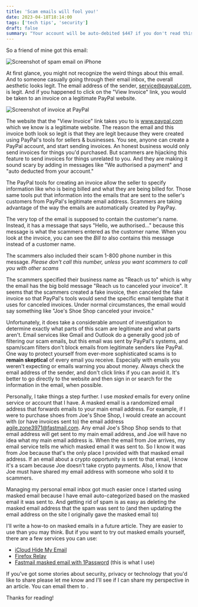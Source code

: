 ```yaml
---
title: 'Scam emails will fool you!'
date: 2023-04-18T18:14:00
tags: ['tech tips', 'security']
draft: false
summary: "Your account will be auto-debited $447 if you don't read this article..."
---
```



So a friend of mine got this email:

![Screenshot of spam email on iPhone](/static/images/how-to-identify-scam-email/phone-screenshot.jpeg)

At first glance, you might not recognize the weird things about this email.
And to someone casually going through their email inbox, the overall aesthetic looks legit.
The email address of the sender, service@paypal.com, is legit.
And if you happened to click on the "View Invoice" link, you would be taken to an invoice on a legitimate PayPal website.

![Screenshot of invoice at PayPal](/static/images/how-to-identify-scam-email/paypal-invoice.png)

The website that the "View Invoice" link takes you to is www.paypal.com which we know is a legitimate website.
The reason the email and this invoice both look so legit is that they are legit because they were created using PayPal's tools for sellers & businesses.
You see, anyone can create a PayPal account, and start sending invoices.
An honest business would only send invoices for things you'd purchased.
But scammers are hijacking this feature to send invoices for things unrelated to you.
And they are making it sound scary by adding in messages like "We authorised a payment" and "auto deducted from your account."

The PayPal tools for creating an invoice allow the seller to specify information like who is being billed and what they are being billed for.
Those same tools put that information into the emails that are sent to the seller's customers from PayPal's legitimate email address.
Scammers are taking advantage of the way the emails are automatically created by PayPay.

The very top of the email is supposed to contain the customer's name.
Instead, it has a message that says "Hello, we authorised..." because this message is what the scammers entered as the customer name.
When you look at the invoice, you can see the _Bill to_ also contains this message instead of a customer name.

The scammers also included their scam 1-800 phone number in this message.
_Please don't call this number, unless you want scammers to call you with other scams_

The scammers specified their business name as "Reach us to" which is why the email has the big bold message "Reach us to canceled your invoice".
It seems that the scammers created a fake invoice, then canceled the fake invoice so that PayPal's tools would send the specific email template that it uses for canceled invoices.
Under normal circumstances, the email would say something like "Joe's Shoe Shop canceled your invoice."

Unfortunately, it does take a considerable amount of investigation to determine exactly what parts of this scam are legitimate and what parts aren't.
Email services like Gmail and Outlook do a generally good job of filtering our scam emails, but this email was sent by PayPal's systems, and spam/scam filters don't block emails from legitimate senders like PayPal.
One way to protect yourself from ever-more sophisticated scams is to **remain skeptical** of every email you receive.
Especially with emails you weren't expecting or emails warning you about money.
Always check the email address of the sender, and don't click links if you can avoid it.
It's better to go directly to the website and then sign in or search for the information in the email, when possible.

Personally, I take things a step further. I use _masked_ emails for every online service or account that I have.
A masked email is a randomized email address that forwards emails to your main email address.
For example, if I were to purchase shoes from Joe's Shoe Shop, I would create an account with (or have invoices sent to) the email address agile.zone3971@fastmail.com.
Any email Joe's Shop Shop sends to that email address will get sent to my main email address, and Joe will have no idea what my main email address is.
When the email from Joe arrives, my email service tells me which masked email it was sent to.
So I know it was from Joe because that's the only place I provided with that masked email address.
If an email about a crypto opportunity is sent to that email, I know it's a scam because Joe doesn't take crypto payments.
Also, I know that Joe must have shared my email address with someone who sold it to scammers.

Managing my personal email inbox got much easier once I started using masked email because I have email auto-categorized based on the masked email it was sent to.
And getting rid of spam is as easy as deleting the masked email address that the spam was sent to (and then updating the email address on the site I originally gave the masked email to)

I'll write a how-to on masked emails in a future article. They are easier to use than you may think.
But if you want to try out masked emails yourself, there are a few services you can use:

- [iCloud Hide My Email](https://support.apple.com/en-us/HT210425)
- [Firefox Relay](https://relay.firefox.com/)
- [Fastmail masked email with 1Password](https://support.1password.com/fastmail/#use-masked-emails) (this is what I use)

If you've got some stories about security, privacy or technology that you'd like to share please let me know and I'll see if I can share my perspective in an article.
You can email them to <UserSubmissionEmail/>.

Thanks for reading!
